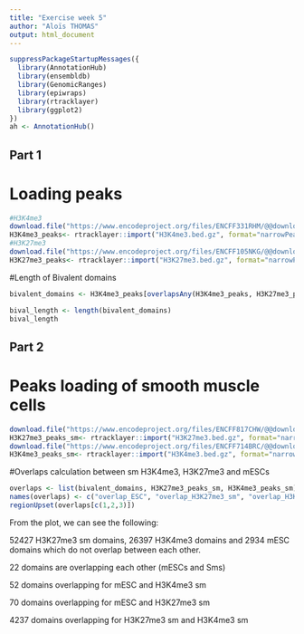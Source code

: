 ```yaml
---
title: "Exercise week 5"
author: "Aloïs THOMAS"
output: html_document
---
```


```r
suppressPackageStartupMessages({
  library(AnnotationHub)
  library(ensembldb)
  library(GenomicRanges)
  library(epiwraps)
  library(rtracklayer)
  library(ggplot2)
})
ah <- AnnotationHub()
```
## Part 1
# Loading peaks
```r
#H3K4me3
download.file("https://www.encodeproject.org/files/ENCFF331RHM/@@download/ENCFF331RHM.bed.gz", "H3K4me3.bed.gz", mode = "wb")
H3K4me3_peaks<- rtracklayer::import("H3K4me3.bed.gz", format="narrowPeak")
#H3K27me3
download.file("https://www.encodeproject.org/files/ENCFF105NKG/@@download/ENCFF105NKG.bed.gz", "H3K27me3.bed.gz", mode = "wb")
H3K27me3_peaks<- rtracklayer::import("H3K27me3.bed.gz", format="narrowPeak")
```
#Length of Bivalent domains
```r
bivalent_domains <- H3K4me3_peaks[overlapsAny(H3K4me3_peaks, H3K27me3_peaks)]

bival_length <- length(bivalent_domains)
bival_length

```


## Part 2
# Peaks loading of smooth muscle cells

```r
download.file("https://www.encodeproject.org/files/ENCFF817CHW/@@download/ENCFF817CHW.bed.gz", dest="H3K27me3.bed.gz")
H3K27me3_peaks_sm<- rtracklayer::import("H3K27me3.bed.gz", format="narrowPeak")
download.file("https://www.encodeproject.org/files/ENCFF714BRC/@@download/ENCFF714BRC.bed.gz", dest="H3K4me3.bed.gz")
H3K4me3_peaks_sm<- rtracklayer::import("H3K4me3.bed.gz", format="narrowPeak")

```
#Overlaps calculation between sm H3K4me3, H3K27me3 and mESCs
```r
overlaps <- list(bivalent_domains, H3K27me3_peaks_sm, H3K4me3_peaks_sm)
names(overlaps) <- c("overlap_ESC", "overlap_H3K27me3_sm", "overlap_H3K4me3_sm")
regionUpset(overlaps[c(1,2,3)])
```

From the plot, we can see the following:

52427 H3K27me3 sm domains, 26397 H3K4me3 domains and 2934 mESC domains which do not overlap between each other.

22 domains are overlapping each other (mESCs and Sms)

52 domains overlapping for mESC and H3K4me3 sm

70 domains overlapping for mESC and H3K27me3 sm

4237 domains overlapping for H3K27me3 sm and H3K4me3 sm 





